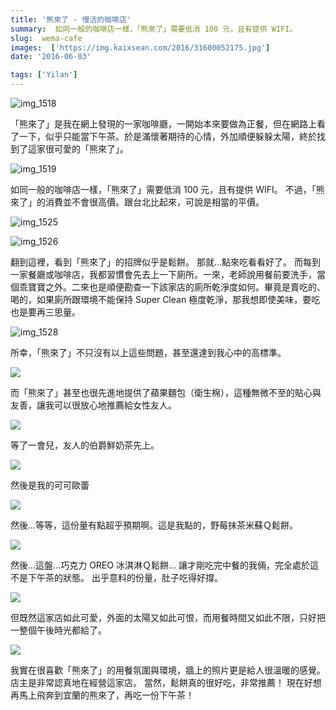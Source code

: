 ```yaml
---
title: '熊來了 - 慢活的咖啡店'
summary:  如同一般的咖啡店一樣，「熊來了」需要低消 100 元，且有提供 WIFI。
slug:  wema-cafe
images:  ['https://img.kaixsean.com/2016/31600052175.jpg']
date: '2016-06-03'

tags: ['Yilan']
---
```


![img_1518](https://img.kaixsean.com/2016/31600052175.jpg)

「熊來了」是我在網上發現的一家咖啡廳，一開始本來要做為正餐，但在網路上看了一下，似乎只能當下午茶。於是滿懷著期待的心情，外加順便躲躲太陽，終於找到了這家很可愛的「熊來了」。

![img_1519](https://img.kaixsean.com/2016/31483658591.jpg)

如同一般的咖啡店一樣，「熊來了」需要低消 100 元，且有提供 WIFI。
不過，「熊來了」的消費並不會很高價。跟台北比起來，可說是相當的平價。

![img_1525](https://img.kaixsean.com/2016/31227210770.jpg)

![img_1526](https://img.kaixsean.com/2016/31227210360.jpg)

翻到這裡，看到「熊來了」的招牌似乎是鬆餅。 那就…點來吃看看好了。 而每到一家餐廳或咖啡店，我都習慣會先去上一下廁所。一來，老師說用餐前要洗手，當個乖寶寶之外。二來也是順便勘查一下該家店的廁所乾淨度如何。畢竟是賣吃的、喝的，如果廁所跟環境不能保持 Super Clean 極度乾淨，那我想即使美味，要吃也是要再三思量。

![img_1528](https://img.kaixsean.com/2016/31483655421.jpg)

所幸，「熊來了」不只沒有以上這些問題，甚至還達到我心中的高標準。

![](https://img.kaixsean.com/2016/31600049545.jpg)

而「熊來了」甚至也很先進地提供了蘋果麵包（衛生棉），這種無微不至的貼心與友善，讓我可以很放心地推薦給女性友人。

![](https://img.kaixsean.com/2016/31227208690.jpg)

等了一會兒，友人的伯爵鮮奶茶先上。 

![](https://img.kaixsean.com/2016/31453007962.jpg)

然後是我的可可歐蕾

![](https://img.kaixsean.com/2016/31600047995.jpg)



然後…等等，這份量有點超乎預期啊。這是我點的，野莓抹茶米蘇Ｑ鬆餅。



![](https://img.kaixsean.com/2016/31483653691.jpg)



然後…這盤…巧克力 OREO 冰淇淋Ｑ鬆餅… 讓才剛吃完中餐的我倆，完全處於這不是下午茶的狀態。 出乎意料的份量，肚子吃得好撐。 



![](https://img.kaixsean.com/2016/31452990942.jpg)



但既然這家店如此可愛，外面的太陽又如此可恨，而用餐時間又如此不限，只好把一整個午後時光都給了。

![](https://img.kaixsean.com/2016/31600046665.jpg)

我實在很喜歡「熊來了」的用餐氛圍與環境，牆上的照片更是給人很溫暖的感覺。店主是非常認真地在經營這家店。 當然，鬆餅真的很好吃，非常推薦！ 現在好想再馬上飛奔到宜蘭的熊來了，再吃一份下午茶！